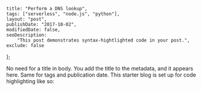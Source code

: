     title: "Perform a DNS lookup",
    tags: ["serverless", "node.js", "python"],
    layout: "post",
    publishDate: "2017-10-02",
    modifiedDate: false,
    seoDescription:
        "This post demonstrates syntax-hightlighted code in your post.",
    exclude: false
};

<BlogMeta data={props} />

No need for a title in body. You add the title to the metadata, and it appears here.
Same for tags and publication date.
This starter blog is set up for code highlighting like so:

<DemoCode />

